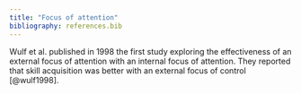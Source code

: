 ```yaml
---
title: "Focus of attention"
bibliography: references.bib
---
```


Wulf et al. published in 1998 the first study exploring the effectiveness of an external focus of attention with an internal focus of attention. They reported that skill acquisition was better with an external focus of control [@wulf1998].
